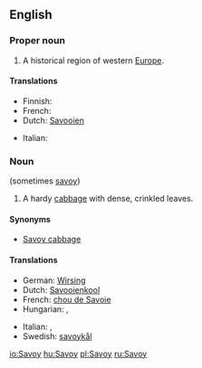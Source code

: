 ==English==

===Proper noun===
{{wikipedia}}
{{en-proper-noun}}

# A historical region of western [[Europe]].

====Translations====
{{trans-top|a historical region of western Europe}}
* Finnish: {{t-|fi|Savoiji}}
* French: {{t+|fr|Savoie|f}}
* Dutch: [[Savooien]]
{{trans-mid}}
* Italian: {{t-|it|Savoia|f}}
{{trans-bottom}}

===Noun===
{{en-noun}} (sometimes [[savoy]])

# A hardy [[cabbage]] with dense, crinkled leaves.

====Synonyms====
* [[Savoy cabbage]]

====Translations====
{{trans-top|a hardy cabbage with dense, crinkled leaves}}
* German: [[Wirsing]] {{m}}
* Dutch: [[Savooienkool]] {{m}}
* French: [[chou de Savoie]]
* Hungarian: {{t-|hu|kel}}, {{t|hu|kelkáposzta}}
{{trans-mid}}
* Italian: {{t+|it|verza|f}}, {{t-|it|cavolo verzetto|m}}
* Swedish: [[savoykål]]
{{trans-bottom}}

[[io:Savoy]]
[[hu:Savoy]]
[[pl:Savoy]]
[[ru:Savoy]]